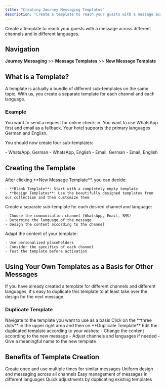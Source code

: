 ```yaml
---
title: "Creating Journey Messaging Templates"
description: "Create a template to reach your guests with a message across different channels and in different languages"
---
```


Create a template to reach your guests with a message across different channels and in different languages.

## Navigation

**Journey Messaging** >> **Message Templates** >> **New Message Template**

## What is a Template?

A template is actually a bundle of different sub-templates on the same topic. With us, you create a separate template for each channel and each language.

### Example

You want to send a request for online check-in. You want to use WhatsApp first and email as a fallback. Your hotel supports the primary languages German and English.

You should now create four sub-templates:

<Tabs>
  <Tab title="WhatsApp">
    - WhatsApp, German
    - WhatsApp, English
  </Tab>
  <Tab title="Email">
    - Email, German
    - Email, English
  </Tab>
</Tabs>

## Creating the Template

<Steps>
  <Step title="Start New Message Template">
    After clicking **New Message Template**, you can decide:
    
    - **Blank Template**: Start with a completely empty template
    - **Design Templates**: Use the beautifully designed templates from our collection and then customize them
  </Step>
  
  <Step title="Configure Channels and Languages">
    Create a separate sub-template for each desired channel and language:
    
    - Choose the communication channel (WhatsApp, Email, SMS)
    - Determine the language of the message
    - Design the content according to the channel
  </Step>
  
  <Step title="Customize Content">
    Adapt the content of your template:
    
    - Use personalized placeholders
    - Consider the specifics of each channel
    - Test the template before activation
  </Step>
</Steps>

## Using Your Own Templates as a Basis for Other Messages

<Note>
If you have already created a template for different channels and different languages, it's easy to duplicate this template to at least take over the design for the next message.
</Note>

### Duplicate Template

<Steps>
  <Step title="Select Template">
    Navigate to the template you want to use as a basis
  </Step>
  
  <Step title="Duplicate">
    Click on the **three dots** in the upper right area and then on **Duplicate Template**
  </Step>
  
  <Step title="Customize">
    Edit the duplicated template according to your wishes:
    - Change the content according to the new message
    - Adjust channels and languages if needed
    - Give a meaningful name to the new template
  </Step>
</Steps>

## Benefits of Template Creation

<CardGroup cols={2}>
  <Card title="Time Saving" icon="clock">
    Create once and use multiple times for similar messages
  </Card>
  <Card title="Consistency" icon="check-circle">
    Uniform design and messaging across all channels
  </Card>
  <Card title="Multilingual" icon="globe">
    Easy management of messages in different languages
  </Card>
  <Card title="Flexibility" icon="arrows-rotate">
    Quick adjustments by duplicating existing templates
  </Card>
</CardGroup>
